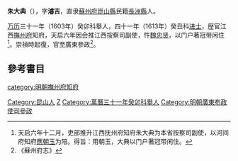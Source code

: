 '''朱大典'''（{{bd|?||？|catIdx=Z}}），字'''濬吉'''，直隶[[蘇州府|蘇州府]][[崑山縣|崑山縣]]民籍[[長洲縣|長洲縣]]人。

[[万历|万历]]三十一年（1603年）癸卯科舉人，四十一年（1613年）癸丑科[[进士|进士]]，歴官江西[[撫州府|撫州府]]知府，天启六年因会推江西按察司副使，忤[[魏忠贤|魏忠贤]]，以门户著冠带闲住<ref>天启六年十二月，吏部推升江西抚州府知府朱大典为本省按察司副使，以河间府知府[[應朝玉|應朝玉]]为陪。得旨：用朝玉，大典以门户著冠带闲住。</ref>。崇禎時起復，官至廣東參政<ref>《蘇州府志》</ref>。

== 參考書目 ==
{{reflist}}

{{萬曆四十一年癸丑科殿試金榜}}
{{DEFAULTSORT:Zhu朱}}
[[category:明朝撫州府知府|category:明朝撫州府知府]]
[[Category:昆山人|Category:昆山人]]
[[Category:周姓|Z]]
[[Category:萬曆三十一年癸卯科舉人|Category:萬曆三十一年癸卯科舉人]]
[[Category:明朝廣東布政使司參政|Category:明朝廣東布政使司參政]]